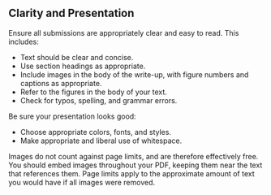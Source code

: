 ## Clarity and Presentation

Ensure all submissions are appropriately clear and easy to read. This includes:

 - Text should be clear and concise.
 - Use section headings as appropriate.
 - Include images in the body of the write-up, with figure numbers and captions as appropriate.
 - Refer to the figures in the body of your text.
 - Check for typos, spelling, and grammar errors.

Be sure your presentation looks good:

 - Choose appropriate colors, fonts, and styles.
 - Make appropriate and liberal use of whitespace.

Images do not count against page limits, and are therefore effectively free.
You should embed images throughout your PDF, keeping them near the text that references them.
Page limits apply to the approximate amount of text you would have if all images were removed.
